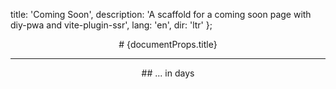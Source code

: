   title: 'Coming Soon',
  description:
    'A scaffold for a coming soon page with diy-pwa and vite-plugin-ssr',
  lang: 'en',
  dir: 'ltr'
};

<Header />
<section className="w3-display-middle">
  # {documentProps.title}
  <hr className="w3-border-grey" />
  ## ... in <DaysLeft /> days
</section>
<Footer />

